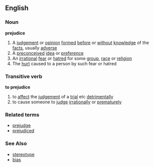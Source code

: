 ==English==
===Noun===
'''prejudice'''
#A [[judgement]] or [[opinion]] [[formed]] [[before]] or [[without]] [[knowledge]] of the [[facts]], usually [[adverse]]
#A [[preconceived]] [[idea]] or [[preference]]
#An [[irrational]] [[fear]] or [[hatred]] for some [[group]], [[race]] or [[religion]]
#The [[hurt]] caused to a person by such fear or hatred
===Transitive verb===
'''to prejudice'''
#to [[affect]] the [[judgement]] of a [[trial]] etc [[detrimentally]]
#to cause someone to [[judge]] [[irrationally]] or [[prematurely]]

===Related terms===
*[[prejudge]]
*[[prejudiced]]
===See Also===
*[[stereotype]]
*[[bias]]